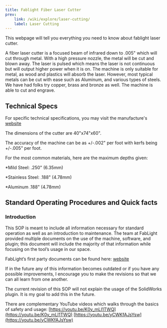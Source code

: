 ```yaml
---
title: Fablight Fiber Laser Cutter
prev: 
    link: /wiki/explore/laser-cutting/
    label: Laser Cutting
---
```



This webpage will tell you everything you need to know about fablight laser cutter.

A fiber laser cutter is a focused beam of infrared down to .005" which will cut through metal. With a high pressure nozzle, the metal will be cut and blown away. The laser is pulsed which means the laser is not continuous but will output higher power when it is on. The machine is only suitable for metal, as wood and plastics will absorb the laser. However, most typical metals can be cut with ease such as Aluminum, and various types of steels. We have had folks try copper, brass and bronze as well. The machine is able to cut and engrave.

## Technical Specs

For specific technical specifications, you may visit the manufacture's [website](https://www.3dfablight.com/laser-cutting-machines)

The dimensions of the cutter are 40"x74"x60".

The accuracy of the machine can be as +/-.002" per foot with kerfs being +/-.005" per foot.

For the most common materials, here are the maximum depths given:

*Mild Steel: .250" (6.35mm)

*Stainless Steel: .188" (4.78mm)

*Aluminum .188" (4.78mm)

## Standard Operating Procedures and Quick facts

### Introduction

This SOP is meant to include all information necessary for standard operation as well as an introduction to maintenance. The team at FabLight provided multiple documents on the use of the machine, software, and plugin; this document will include the majority of that information while focusing on the tool’s usage in our space.

FabLight’s first party documents can be found here: [website](https://3dfablight.freshdesk.com/support/solutions/articles/33000221174-manuals)

If in the future any of this information becomes outdated or if you have any possible improvements, I encourage you to make the revisions so that we can all learn from one another.

The current revision of this SOP will not explain the usage of the SolidWorks plugin. It is my goal to add this in the future.

There are complementary YouTube videos which walks through the basics of safety and usage: [https://youtu.be/K0y_mLI1TWQ](https://youtu.be/K0y_mLI1TWQ) [https://youtu.be/yCWKfAJsYsw](https://youtu.be/yCWKfAJsYsw)


